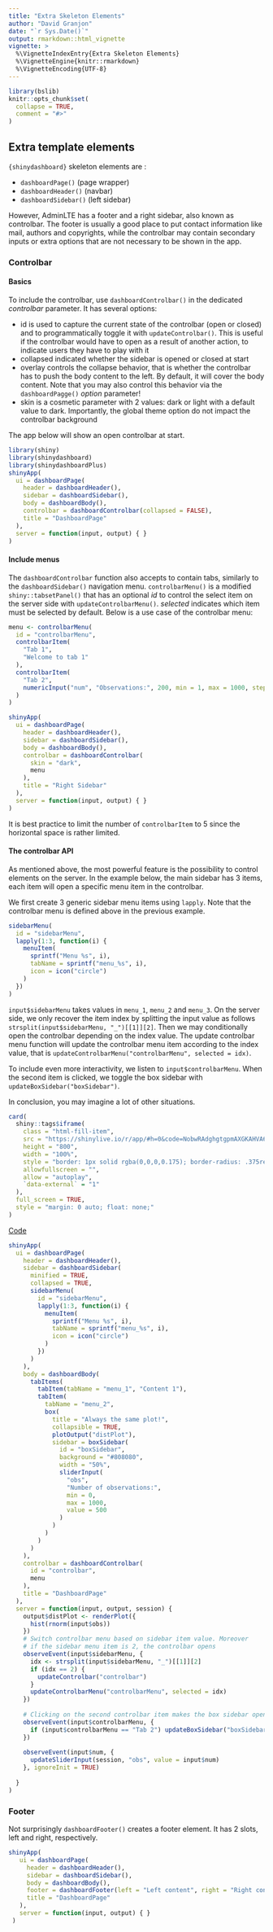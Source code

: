 ```yaml
---
title: "Extra Skeleton Elements"
author: "David Granjon"
date: "`r Sys.Date()`"
output: rmarkdown::html_vignette
vignette: >
  %\VignetteIndexEntry{Extra Skeleton Elements}
  %\VignetteEngine{knitr::rmarkdown}
  %\VignetteEncoding{UTF-8}
---
```


```r
library(bslib)
knitr::opts_chunk$set(
  collapse = TRUE,
  comment = "#>"
)
```

## Extra template elements

`{shinydashboard}` skeleton elements are :

- `dashboardPage()` (page wrapper)
- `dashboardHeader()` (navbar)
- `dashboardSidebar()` (left sidebar)

However, AdminLTE has a footer and a right sidebar, also known as controlbar.
The footer is usually a good place to put contact information like mail, authors and copyrights, while the controlbar may contain secondary inputs or extra options that are not necessary to be shown in the app. 


### Controlbar

#### Basics
To include the controlbar, use `dashboardControlbar()` in the dedicated _controlbar_
parameter. It has several options:

- id is used to capture the current state of the controlbar (open or closed) and to programmatically toggle it with `updateControlbar()`. This is useful if the controlbar would have to open as a result of another action, to indicate users they have to play with it
- collapsed indicated whether the sidebar is opened or closed at start
- overlay controls the collapse behavior, that is whether the controlbar has to 
push the body content to the left. By default, it will cover the body content. Note that you may also control this behavior via the `dashboardPagge()` _option_ parameter!
- skin is a cosmetic parameter with 2 values: dark or light with a default value to dark. Importantly, the global theme option do not impact the controlbar background

The app below will show an open controlbar at start.

```r
library(shiny)
library(shinydashboard)
library(shinydashboardPlus)
shinyApp(
  ui = dashboardPage(
    header = dashboardHeader(),
    sidebar = dashboardSidebar(),
    body = dashboardBody(),
    controlbar = dashboardControlbar(collapsed = FALSE),
    title = "DashboardPage"
  ),
  server = function(input, output) { }
)
```

#### Include menus
The `dashboardControlbar` function also accepts to contain tabs, similarly to the `dashboardSidebar()` navigation menu. `controlbarMenu()` is a modified `shiny::tabsetPanel()` that has an optional _id_ to control the select item on the server side with `updateControlbarMenu()`. _selected_ indicates which item must be selected by default. Below is a use case of the controlbar menu:


```r
menu <- controlbarMenu(
  id = "controlbarMenu",
  controlbarItem(
    "Tab 1",
    "Welcome to tab 1"
  ),
  controlbarItem(
    "Tab 2",
    numericInput("num", "Observations:", 200, min = 1, max = 1000, step = 100)
  )
)

shinyApp(
  ui = dashboardPage(
    header = dashboardHeader(),
    sidebar = dashboardSidebar(),
    body = dashboardBody(),
    controlbar = dashboardControlbar(
      skin = "dark",
      menu
    ),
    title = "Right Sidebar"
  ),
  server = function(input, output) { }
)
```

It is best practice to limit the number of `controlbarItem` to 5 since the horizontal
space is rather limited.


#### The controlbar API
As mentioned above, the most powerful feature is the possibility to control elements on the server. In the example below, the main sidebar has 3 items, each item will open a specific menu item in the controlbar.

We first create 3 generic sidebar menu items using `lapply`. Note that the controlbar menu is defined above in the previous example.

```r
sidebarMenu(
  id = "sidebarMenu",
  lapply(1:3, function(i) {
    menuItem(
      sprintf("Menu %s", i), 
      tabName = sprintf("menu_%s", i), 
      icon = icon("circle")
    )
  })
)
```

`input$sidebarMenu` takes values in `menu_1`, `menu_2` and `menu_3`. On the server side, we only recover the item index by splitting the input value as follows `strsplit(input$sidebarMenu, "_")[[1]][2]`. Then we may conditionally open the controlbar depending on the index value. The update controlbar menu function will
update the controlbar menu item according to the index value, that is `updateControlbarMenu("controlbarMenu", selected = idx)`.

To include even more interactivity, we listen to `input$controlbarMenu`. When the second item is clicked, we toggle the box sidebar with `updateBoxSidebar("boxSidebar")`. 

In conclusion, you may imagine a lot of other situations. 

```r
card(
  shiny::tags$iframe(
    class = "html-fill-item", 
    src = "https://shinylive.io/r/app/#h=0&code=NobwRAdghgtgpmAXGKAHVA6ASmANGAYwHsIAXOMpMAGwEsAjAJykYE8AKAZwAtaJWAlAB0IdJiw48+rACZQe9IixnDRDZmy69+chUsYyACtQCunVSPgQTAAgA8AWhvEyjItXosAshRPsRNja0MjYAvDZChCSkbh7evpG4Ac7RsZ6MAJLkMP4QgYGRACpQ9DYAjInJBWAA6nDUxPA2pETNJeWRyQJJeSmu7ulZcDlVEWDFpQBMlb2B1vCMtAQZEKgmpP6QJjCJYwDy9JxwjABuUKS0JJyIu5MADHe4NjB8YeVPMFAAHm9lD482TjkVC-B6qQKqCwQKT8ACC6FygRMtDeum4imUhigAHM4Ij8tw4FAZMdUfJ0foZAAJIkkxjsbqjTjBODpMl6ZQAZRZ6Xx+WefFoADNaHAQuFClgAKoAUSeo0CxGo1DQR3FNklsp6-MCzJJ6R81j5OuCb0ietZ8WsMx1+RV6GoHDKiAAzE8hSYIAQLiR2LQBDYQAqdVYTEMRrNbflOKhFmQhZtDbYAKScXb++WRqNtegAOVgcDeMbjpATkVDAH1U+nuhEs1GliQ3o2IJsCLRGARqHBIuDszY+7aAL6D-KjxmRxQyVjsinKABCRGnxsCpBK4c4K-ya-o4fYO-zTXC5d8FYqeDGAGFohRSB0wLXg6v19kt-yDwWzWBK9M8E-8ooXxvjqFykN2X6wtQADuUCsJwzSEoCn6oNQRCkAAhDa-aKu49rMvQ4EStKcp1thgQoWhezrGsGyRDItBAsYaG9tqZEWmy4SAdy+osMBtqmseYBcTyLBYWRNieAQADW2JuJ66qRAAxAAHHcqmqWJbF0HSKw0XxUaREQhy7P+2aRLm2z0KSRBCjYRlHKc5yXNCNx-vW2EvHk4SPKZUafD84R-A8mbifyZymIW4QAKwPL5-KjtmCU6klELBuOrE4f0cSMLOGIGNeWW8sGAljC4MQDKJbm2qGowTu+tBgZFYwACLknlRg4j2YBdKxDknKS4Qel6PqtnwNFPEQ1HrE8RycMyJABkGkaTaQNEACT0YxqF3o4NiMBQdJMRsS22rwQLsIwEBEIwORjesa32QIo4jqMik2JyUENQQ3B9OV2XPL4EnyGKdl5OxLBBNkNjhSYcAYDYXjXXARD9Ywr1BLZpCIeDOWhpDwxBPBkxPFjhZlWkENEKgFBpsthzHP1Mr9WQfqrPdONJk8J0mjIPy7UCjAxnQGx3aQa0c748pgBWvbAMAZQALoK8AkwK8Vtl+rzYThJMi3-iYqByOQBV-UVUSFZVSVDsGBtG3AJsU4wSZtqkFVOwkF5HN23og+EwRfM9o7o5edDSXw2KgwhhZHC4ITk27+MwM8UBSXA8GkxJRA-DjdnUxAoz2QzcBM7erPrfH2Wc4G6s2GX90VwagOhIJEw2L+Aa2+ccCLl83GWvSkTCTxaMPqML2RgX9OnMXzMi2zYvzFzNuG13nLaccunrFwafzRAUv2bsMNNaLa3zM9Ty0NiV37SsDVvJqMpB701sQAIYBDgrQA", 
    height = "800", 
    width = "100%", 
    style = "border: 1px solid rgba(0,0,0,0.175); border-radius: .375rem;", 
    allowfullscreen = "", 
    allow = "autoplay", 
    `data-external` = "1"
  ),
  full_screen = TRUE,
  style = "margin: 0 auto; float: none;"
)
```

<div class="text-center mt-4">
<a class="btn btn-primary" data-bs-toggle="collapse" href="#controlbar" role="button" aria-expanded="false" aria-controls="tabLayout">
Code
</a>
</div>

<div class="collapse" id="controlbar">
```r
shinyApp(
  ui = dashboardPage(
    header = dashboardHeader(),
    sidebar = dashboardSidebar(
      minified = TRUE, 
      collapsed = TRUE,
      sidebarMenu(
        id = "sidebarMenu",
        lapply(1:3, function(i) {
          menuItem(
            sprintf("Menu %s", i), 
            tabName = sprintf("menu_%s", i), 
            icon = icon("circle")
          )
        })
      )
    ),
    body = dashboardBody(
      tabItems(
        tabItem(tabName = "menu_1", "Content 1"), 
        tabItem(
          tabName = "menu_2",
          box(
            title = "Always the same plot!",
            collapsible = TRUE, 
            plotOutput("distPlot"),
            sidebar = boxSidebar(
              id = "boxSidebar",
              background = "#808080",
              width = "50%",
              sliderInput(
                "obs", 
                "Number of observations:",
                min = 0,
                max = 1000, 
                value = 500
              )
            )
          )
        )
      )
    ),
    controlbar = dashboardControlbar(
      id = "controlbar",
      menu
    ),
    title = "DashboardPage"
  ),
  server = function(input, output, session) {
    output$distPlot <- renderPlot({
      hist(rnorm(input$obs))
    })
    # Switch controlbar menu based on sidebar item value. Moreover
    # if the sidebar menu item is 2, the controlbar opens
    observeEvent(input$sidebarMenu, {
      idx <- strsplit(input$sidebarMenu, "_")[[1]][2]
      if (idx == 2) {
        updateControlbar("controlbar")
      }
      updateControlbarMenu("controlbarMenu", selected = idx)
    })
    
    # Clicking on the second controlbar item makes the box sidebar open
    observeEvent(input$controlbarMenu, {
      if (input$controlbarMenu == "Tab 2") updateBoxSidebar("boxSidebar")
    })
    
    observeEvent(input$num, {
      updateSliderInput(session, "obs", value = input$num)
    }, ignoreInit = TRUE)
    
  }
)
```
</div>


### Footer
Not surprisingly `dashboardFooter()` creates a footer element. It has 2 slots, left and right, respectively.

```r
shinyApp(
   ui = dashboardPage(
     header = dashboardHeader(),
     sidebar = dashboardSidebar(),
     body = dashboardBody(),
     footer = dashboardFooter(left = "Left content", right = "Right content"),
     title = "DashboardPage"
   ),
   server = function(input, output) { }
 )
```
